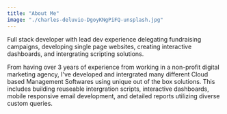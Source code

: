 ```yaml
---
title: "About Me"
image: "./charles-deluvio-DgoyKNgPiFQ-unsplash.jpg"
---
```



Full stack developer with lead dev experience delegating fundraising campaigns, developing single page websites, creating interactive dashboards, and intergrating scripting solutions.

From having over 3 years of experience from working in a non-profit digital marketing agency, I've developed and intergrated many different Cloud based Management Softwares using unique out of the box solutions. This includes building reuseable intergration scripts, interactive dashboards, mobile responsive email development, and detailed reports utilizing diverse custom queries.
